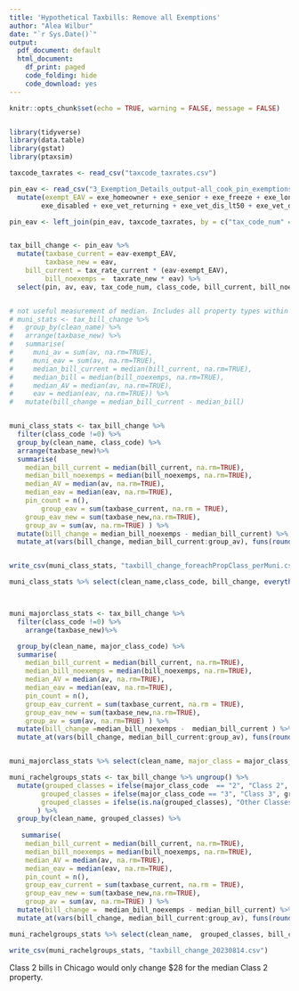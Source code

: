 ```yaml
---
title: 'Hypothetical Taxbills: Remove all Exemptions'
author: "Alea Wilbur"
date: "`r Sys.Date()`"
output:
  pdf_document: default
  html_document:
    df_print: paged
    code_folding: hide
    code_download: yes
---
```



```r
knitr::opts_chunk$set(echo = TRUE, warning = FALSE, message = FALSE)


library(tidyverse)
library(data.table)
library(gstat)
library(ptaxsim)


```


```r

taxcode_taxrates <- read_csv("taxcode_taxrates.csv")

pin_eav <- read_csv("3_Exemption_Details_output-all_cook_pin_exemptions_2021_actual.csv") %>%
  mutate(exempt_EAV = exe_homeowner + exe_senior + exe_freeze + exe_longtime_homeowner + 
        exe_disabled + exe_vet_returning + exe_vet_dis_lt50 + exe_vet_dis_50_69 + exe_vet_dis_ge70 + exe_abate)

pin_eav <- left_join(pin_eav, taxcode_taxrates, by = c("tax_code_num" = "tax_code"))


tax_bill_change <- pin_eav %>% 
  mutate(taxbase_current = eav-exempt_EAV,
         taxbase_new = eav,
    bill_current = tax_rate_current * (eav-exempt_EAV),
         bill_noexemps =  taxrate_new * eav) %>%
  select(pin, av, eav, tax_code_num, class_code, bill_current, bill_noexemps, clean_name, taxrate_change, taxbase_current, taxbase_new, taxrate_new, tax_rate_current, major_class_code, eav, exempt_EAV)


# not useful measurement of median. Includes all property types within the muni 
# muni_stats <- tax_bill_change %>% 
#   group_by(clean_name) %>% 
#   arrange(taxbase_new) %>%
#   summarise(
#     muni_av = sum(av, na.rm=TRUE),
#     muni_eav = sum(av, na.rm=TRUE),
#     median_bill_current = median(bill_current, na.rm=TRUE),
#     median_bill = median(bill_noexemps, na.rm=TRUE),
#     median_AV = median(av, na.rm=TRUE),
#     eav = median(eav, na.rm=TRUE)) %>%
#   mutate(bill_change = median_bill_current - median_bill)


muni_class_stats <- tax_bill_change %>% 
  filter(class_code !=0) %>%
  group_by(clean_name, class_code) %>% 
  arrange(taxbase_new)%>%
  summarise(
    median_bill_current = median(bill_current, na.rm=TRUE),
    median_bill_noexemps = median(bill_noexemps, na.rm=TRUE),
    median_AV = median(av, na.rm=TRUE),
    median_eav = median(eav, na.rm=TRUE),
    pin_count = n(),
        group_eav = sum(taxbase_current, na.rm = TRUE),
    group_eav_new = sum(taxbase_new,na.rm=TRUE),
    group_av = sum(av, na.rm=TRUE) ) %>% 
  mutate(bill_change = median_bill_noexemps - median_bill_current) %>%
  mutate_at(vars(bill_change, median_bill_current:group_av), funs(round(., 0)))


write_csv(muni_class_stats, "taxbill_change_foreachPropClass_perMuni.csv")

muni_class_stats %>% select(clean_name,class_code, bill_change, everything())



muni_majorclass_stats <- tax_bill_change %>% 
  filter(class_code !=0) %>%
    arrange(taxbase_new)%>%

  group_by(clean_name, major_class_code) %>% 
  summarise(
    median_bill_current = median(bill_current, na.rm=TRUE),
    median_bill_noexemps = median(bill_noexemps, na.rm=TRUE),
    median_AV = median(av, na.rm=TRUE),
    median_eav = median(eav, na.rm=TRUE),
    pin_count = n(),
    group_eav_current = sum(taxbase_current, na.rm = TRUE),
    group_eav_new = sum(taxbase_new,na.rm=TRUE),
    group_av = sum(av, na.rm=TRUE) ) %>% 
  mutate(bill_change =median_bill_noexemps -  median_bill_current ) %>%
  mutate_at(vars(bill_change, median_bill_current:group_av), funs(round(., 0)))


muni_majorclass_stats %>% select(clean_name, major_class = major_class_code, bill_change, everything())

muni_rachelgroups_stats <- tax_bill_change %>% ungroup() %>%
  mutate(grouped_classes = ifelse(major_class_code  == "2", "Class 2", NA),
        grouped_classes = ifelse(major_class_code == "3", "Class 3", grouped_classes),
        grouped_classes = ifelse(is.na(grouped_classes), "Other Classes", grouped_classes)
       ) %>%
  group_by(clean_name, grouped_classes) %>%
  
   summarise(
    median_bill_current = median(bill_current, na.rm=TRUE),
    median_bill_noexemps = median(bill_noexemps, na.rm=TRUE),
    median_AV = median(av, na.rm=TRUE),
    median_eav = median(eav, na.rm=TRUE),
    pin_count = n(),
    group_eav_current = sum(taxbase_current, na.rm = TRUE),
    group_eav_new = sum(taxbase_new,na.rm=TRUE),
    group_av = sum(av, na.rm=TRUE) ) %>% 
  mutate(bill_change =  median_bill_noexemps - median_bill_current) %>% 
  mutate_at(vars(bill_change, median_bill_current:group_av), funs(round(., 0)))

muni_rachelgroups_stats %>% select(clean_name,  grouped_classes, bill_change, everything())

write_csv(muni_rachelgroups_stats, "taxbill_change_20230814.csv")
```

Class 2 bills in Chicago would only change $28 for the median Class 2 property.

